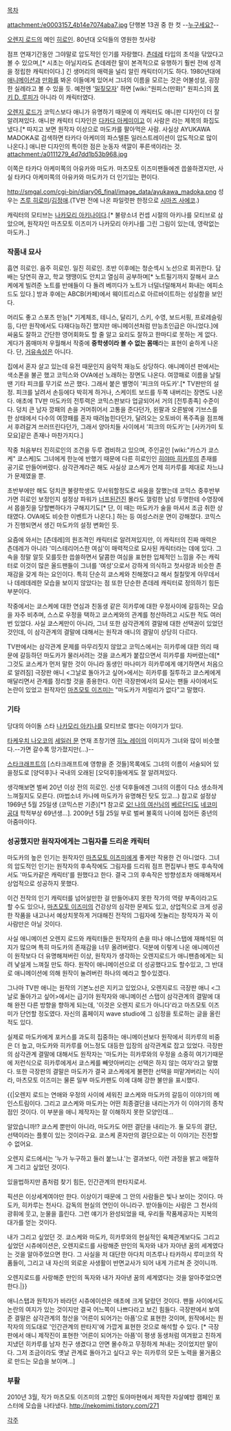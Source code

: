 [[목차]]

attachment:/e0003157_4b14e7074aba7.jpg
단행본 13권 중 한 컷 --[[누구세요?]]--

[[오렌지 로드]]의 메인 [[히로인]]. 80년대 오덕들의 영원한 첫사랑

점프 연재기간동안 그야말로 압도적인 인기를 자랑했다. [[츤데레]] 타입의 초석을 닦았다고 볼 수 있으며,[* 시초는 아닐지라도 츤데레란 말이 본격적으로 유행하기 훨씬 전에 성격을 정립한 캐릭터이다.] 긴 생머리의 매력을 널리 알린 캐릭터이기도 하다. 1980년대에 [[애니메이션]]과 [[만화]]를 봐온 이들에게 있어서 그녀의 이름을 모르는 것은 어불성설, 굉장한 실례라고 볼 수 있을 듯. 예전엔 '[[밀짚모자]]' 하면 [wiki:"원피스(만화)" 원피스]의 [[몽키 D. 루피]]가 아니라 이 캐릭터였다.

[[오렌지 로드]]가 코믹스보다 애니가 유명하기 때문에 이 캐릭터도 애니판 디자인이 더 잘 알려져있다. 애니판 캐릭터 디자인은 [[다카다 아케미]]이고 이 사람은 <MADOKA>라는 제목의 화집도 냈다.[* 따지고 보면 원작자 이상으로 마도카를 팔아먹은 사람. 사실상 AYUKAWA MADOKA로 검색하면 타카다 아케미의 파스텔톤 일러스트레이션이 압도적으로 많이 나온다.] 애니판 디자인의 특이한 점은 눈동자 색깔이 푸른색이라는 것.
attachment:/a0111279_4d7dd1b53b968.jpg

이쪽은 타카다 아케미쪽의 아유카와 마도카. 마츠모토 이즈미팬들에겐 씁쓸하겠지만, 사실 타카다 아케미쪽의 아유카와 마도카가 더 인기있는 편이다. 

http://smgal.com/cgi-bin/diary06_final/image_data/ayukawa_madoka.png
성우는 [[츠루 히로미]]/[[김정애]].(TV판 전에 나온 파일럿판 한정으로 [[시마즈 사에코]].)

캐릭터의 모티브는 [[나카모리 아키나]]이다.[* 불량소녀 컨셉 시절의 아키나를 모티브로 삼았으며, 원작자인 마츠모토 이즈미가 나카모리 아키나를 그린 그림이 있는데, 영락없는 마도카..]

=== 작품내 묘사 ===
흡연 히로인. 음주 히로인. 일진 히로인. 초반 이후에는 청순섹시 노선으로 회귀한다. 담배는 당연히 끊고, 학교 땡땡이도 안치고 열심히 공부하며[* 노트필기까지 잘해서 쿄스케에게 빌려준 노트를 반애들이 다 돌려 베끼다가 노트가 너덜너덜해져서 화내는 에피소드도 있다.] 방과 후에는 ABCB(카페)에서 웨이트리스로 아르바이트하는 성실함을 보인다. 

머리도 좋고 스포츠 만능[* 기계체조, 테니스, 달리기, 스키, 수영, 보드서핑, 프로레슬링 등, 다만 원작에서도 다재다능하긴 했지만 애니메이션처럼 만능초인급은 아니었다.]에 싸움도 잘하고 간단한 영어회화도 할 줄 알고 요리도 잘하고 한마디로 못하는 게 없다. 게다가 몸매마저 우월해서 작중에 '''중학생이라 볼 수 없는 몸매'''라는 표현이 숱하게 나온다. 단, [[거유]]속성은 아니다. 

집에서 혼자 살고 있는데 유전 때문인지 음악적 재능도 상당하다. 애니메이션 판에서는 색소폰을 불곤 했고 코믹스와 OVA에선 노래하는 장면도 나온다. 여깡패로 이름을 날릴 땐 기타 피크를 무기로 쓰곤 했다. 그래서 붙은 별명이 '피크의 마도카'.[* TV판만의 설정. 피크를 날려서 손등에다 박히게 하거나, 스케이트 보드를 두쪽 내버리는 장면도 나온다. 애초에 TV판 마도카의 전투력은 코믹스판보다 업글되어서 거의 [전투종족] 수준이다. 덩치 큰 남자 깡패의 손을 거머쥐어서 고통을 준다던가, 왼팔과 오른발에 기브스를 한 상태에서 다수의 여깡패를 혼자 때려눕힌다던가, 달려오는 오토바이 폭주족을 점프해서 후려갈겨 쓰러뜨린다던가, 그래서 양아치들 사이에서 '피크의 마도카'는 [사카가미 토모요]같은 존재나 마찬가지다.]

작중 처음부터 진히로인의 조건을 두루 겸비하고 있으며, 주인공인 [wiki:"카스가 쿄스케" 쿄스케]도 그녀에게 한눈에 반했기 때문에 다른 히로인인 [[히야마 히카루]]의 존재를 공기로 만들어버렸다. 삼각관계라곤 해도 사실상 쿄스케가 언제 히카루를 제대로 차느냐가 문제였을 뿐. 

초반부에만 해도 덩치큰 불량학생도 무서워할정도로 싸움을 잘했는데 코믹스 중후반부 가면 히로인 보정인지 설정상 파워가 [[너프]]된건진 몰라도 껄렁한 남성 두명한테 수영장에서 몹쓸짓을 당할뻔하다가 구해지기도[* 단, 이 때는 마도카가 술을 마셔서 조금 취한 상태였다. OVA에도 비슷한 이벤트가 나온다.] 하는 등 여성스러운 면이 강해졌다. 코믹스가 진행되면서 생긴 마도카의 설정 변화인 듯.

요즘에 와서는 [츤데레]의 원조격인 캐릭터로 알려져있지만, 이 캐릭터의 진짜 매력은 츤데레가 아니라 '미스테리어스한 여심'이 매력적으로 묘사된 캐릭터라는 데에 있다. 그 속을 정말 알듯 모를듯한 씁쓸하면서 달콤한 여심을 표현한 입체적인 느낌을 주는 캐릭터로 이것이 많은 올드팬들이 그녀를 '여성'으로서 강하게 의식하고 첫사랑과 비슷한 존재감을 갖게 하는 요인이다. 특히 단순히 쿄스케와 친해졌다고 해서 칠칠맞게 아무데서나 데레데레한 모습을 보이지 않았다는 점 또한 단순한 츤데레 캐릭터로 정의하기 힘든 부분이다.  

작중에서는 쿄스케에 대한 연심과 친동생 같은 히카루에 대한 우정사이에 갈등하는 모습을 자주 비추며, 스스로 우정을 택하고 쿄스케와의 관계를 청산하려고 시도한 적도 여러번 있었다. 사실 쿄스케만이 아니라, 그녀 또한 삼각관계의 결말에 대한 선택권이 있었던 것인데, 이 삼각관계의 결말에 대해서는 원작과 애니의 결말이 상당히 다르다. 

TV판에서는 삼각관계 문제를 마무리짓지 않았고 코믹스에서는 히카루에 대한 의리 때문에 갈등하던 마도카가 물러서려는 것을 쿄스케가 붙잡으면서 히카루를 차버렸는데[* 그것도 쿄스케가 먼저 말한 것이 아니라 동생인 마나미가 히카루에게 얘기하면서 처음으로 알려짐] 극장판 애니 <그날로 돌아가고 싶어>에서는 히카루를 질투하고 쿄스케에게 매달리면서 관계를 정리할 것을 종용한다. 이런 극장판에서의 묘사는 팬들 사이에서도 논란이 있었고 원작자인 [[마츠모토 이즈미]]는 "마도카가 저럴리가 없다"고 말했다.

=== 기타 ===
당대의 아이돌 스타 [[나카모리 아키나]]를 모티브로 했다는 이야기가 있다.

[[타케우치 나오코]]의 [[미소녀 전사 세일러 문 시리즈|세일러 문]] 연재 초창기엔 [[히노 레이]]의 이미지가 그녀와 많이 비슷했다.--가면 갈수록 망가졌지만(...)--

[[스타크래프트]]의 [스타크래프트에 영향을 준 것들]목록에도 그녀의 이름이 서술되어 있을정도로 [양덕후]나 국내의 오래된 [오덕후]들에게도 잘 알려져있다. 

생각해보면 벌써 20년 이상 전의 히로인. 신생 덕후들에겐 그녀의 이름이 다소 생소하게 느껴질지도 모른다.
(마법소녀 카나메 마도카가 유명해진 탓도 있고...) 참고로 설정상 1969년 5월 25일생 (코믹스판 기준)[*1 참고로 [[오! 나의 여신님]]의 [[베르단디]]도 [[네코미 공대]] 학적부상 69년생...]. 2009년 5월 25일 부로 벌써 불혹의 나이에 접어든 중년의 아줌마이다.

=== 성공했지만 원작자에게는 그림자를 드리운 캐릭터 ===
마도카의 높은 인기는 원작자인 [[마츠모토 이즈미]]에게 좋게만 작용한 건 아니었다. 그녀의 압도적인 인기는 원작자의 후속작에도 그림자를 드리워 점프 편집부나 팬도 후속작에서도 '마도카같은 캐릭터'를 원했다고 한다. 결국 그의 후속작은 방향성조차 애매해져서 상업적으로 성공하지 못했다. 

이건 전작의 인기 캐릭터를 넘어설만한 걸 만들어내지 못한 작가의 역량 부족이라고도 할 수도 있으나, [[마츠모토 이즈미]]의 건강상의 심각한 문제도 있고, 상업적으로 크게 성공한 작품을 내고나서 예상치못하게 거대해진 전작의 그림자에 짓눌리는 창작자가 꼭 이 사람만은 아닐 것이다. 

사실 애니메이션 오렌지 로드와 캐릭터들은 원작자의 손을 떠나 애니스탭에 재해석된 여지가 많으며 특히 마도카의 존재감을 너무 올려버렸다. 덕분에 이렇게 나온 애니메이션이 원작보다 더 유명해져버린 이상, 원작자가 생각하는 오렌지로드가 애니팬층에게는 되려 낯설게 느껴질 만도 하다. 원작이 애니메이션으로 더 성공했다고도 할수있고, 그 반대로 애니메이션에 의해 원작이 눌려버린 하나의 예라고 할수있겠다. 

그나마 TV판 애니는 원작의 기본노선은 지키고 있었으나, 오렌지로드 극장판 애니 <그날로 돌아가고 싶어>에서는 급기야 원작자와 애니메이션 스탭이 삼각관계의 결말에 대해 완전 다른 방향을 향하게 되는데, '이것은 오렌지 로드가 아니다'라고 마츠모토 이즈미가 단언할 정도였다. 자신의 홈페이지 wave studio에 그 심정을 토로하는 글을 올린적도 있다. 

실제로 마도카에게 포커스를 과도히 집중하는 애니메이션보다 원작에서 히카루의 비중은 더 높고, 마도카와 히카루를 어느정도 대등한 입장의 삼각관계로 잡고 있었다. 극장판의 삼각관계 결말에 대해서도 원작자는 '마도카는 히카루와의 우정을 소중히 여기기때문에 저런식으로 히카루에게서 쿄스케를 빼앗아버리는 선택은 하지 않는 여자'라고 말했다. 또한 극장판의 결말은 마도카가 결국 쿄스케에게 불편한 선택을 떠맡겨버리는 식이라, 마츠모토 이즈미는 물론 일부 마도카팬도 이에 대해 강한 불만을 표시했다. 

{{|오렌지 로드는 연애와 우정의 사이에 세워진 쿄스케와 마도카의 갈등이 이야기의 메인스트림이다. 그리고 쿄스케와 마도카는 어떤 최종결단을 내리는가가 이 이야기의 종착점인 것이다. 이 부분을 애니 제작자는 잘 이해하지 못한 모양인데...

알았습니까!?
쿄스케 뿐만이 아니라, 마도카도 어떤 결단을 내리는가.
둘 모두의 결단, 선택이라는 플롯이 있는 것이라구요.
쿄스케 혼자만의 결단으로는 이 이야기는 진전할 수 없어요.

오렌지 로드에서는 '누가 누구하고 들러 붙느냐.'는 결과보다, 이런 과정을 밝고 애절하게 그리고 싶었던 것이다.

있을법하지만 좀처럼 찾기 힘든, 인간관계의 판타지로서.

픽션은 이상세계여야만 한다. 이상이기 때문에 그 안의 사람들은 빛나 보이는 것이다.
마도카, 히카루는 천사다. 감독의 현실의 연인이 아니라구.
받아들이는 사람은 그 천사의 광휘에 웃고, 눈물을 흘린다.
그런 얘기가 완성되었을 때, 우리들 작품제공자는 지복의 대가를 얻는 것이다.

내가 그리고 싶었던 것.
쿄스케와 마도카, 히카루와의 현실적인 육체관계보다도 그리고 싶었던 시츄에이션은, 오렌지로드를 사랑해준 만인의 독자와 내가 자아낸 꿈의 세계였다는 것을 알아주었으면 한다.
그 사실을 저 대단한 아다치 미츠루나 타카하시 루미코의 작품들이, 그리고 내 자신의 외로운 사생활이 반면교사가 되어 내게 가르쳐 준 것이니까.

오렌지로드를 사랑해준 만인의 독자와 내가 자아낸 꿈의 세계였다는 것을 알아주었으면 한다.|}}

애니스탭과 원작자가 바라던 시츄에이션은 애초에 크게 달랐던 것이다. 팬들 사이에서도 논란의 여지가 있는 것이지만 결국 어느쪽이 나쁘다라고 보긴 힘들다. 극장판에서 보여준 결말은 삼각관계의 청산을 '어른이 되어가는 아픔'으로 표현한 것이며, 원작에서는 원작자의 의도대로 '인간관계의 판타지'에 가깝게 표현한 것으로 해석할 수 있다. [* 극장판에서 애니 제작진이 표현한 '어른이 되어가는 아픔'이 평생 동생처럼 여겨왔고 친하게 지냈던 히카루를 남자 친구 생겼다고 안면 몰수하고 무정하게 쳐내는 것이었지만 말이다. 그저 조금이라도 옛날 관계로 돌아가고 싶다고 우는 히카루의 모든 노력을 물거품으로 만드는 모습을 보이며...]

=== 부활 ===
2010년 3월, 작가 마츠모토 이즈미의 고향인 토야마현에서 제작한 자살예방 캠페인 포스터에 모습을 나타냈다. http://nekomimi.tistory.com/271 


[[각주]]
